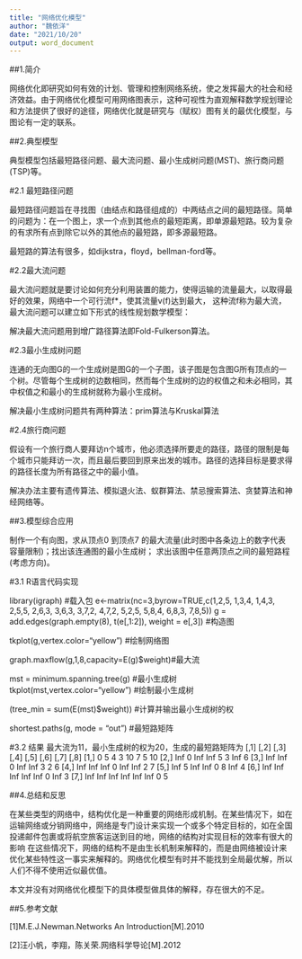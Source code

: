 ```yaml
---
title: "网络优化模型"
author: "魏依洋"
date: "2021/10/20"
output: word_document
---
```

##1.简介

网络优化即研究如何有效的计划、管理和控制网络系统，使之发挥最大的社会和经济效益。由于网络优化模型可用网络图表示，这种可视性为直观解释数学规划理论和方法提供了很好的途径，网络优化就是研究与（赋权）图有关的最优化模型，与图论有一定的联系。


##2.典型模型

典型模型包括最短路径问题、最大流问题、最小生成树问题(MST)、旅行商问题(TSP)等。


#2.1 最短路径问题


最短路径问题旨在寻找图（由结点和路径组成的）中两结点之间的最短路径。简单的问题为：在一个图上，求一个点到其他点的最短距离，即单源最短路。较为复杂的有求所有点到除它以外的其他点的最短路，即多源最短路。

最短路的算法有很多，如dijkstra，floyd，bellman-ford等。


#2.2最大流问题

最大流问题就是要讨论如何充分利用装置的能力，使得运输的流量最大，以取得最好的效果，网络中一个可行流f*，使其流量v(f)达到最大， 这种流f称为最大流，最大流问题可以建立如下形式的线性规划数学模型：

\begin{array}{cl}
\max V=f^{*} & \\
s . t\left\{\begin{array}{ll}
\sum f_{i j}-f_{j i}=0 & (i \neq s, t) \\
\sum f_{s j}-f_{j s}=v(f) & (i=s) \\
\sum f_{i j}-f_{j i}=-v(f) & (i=t)
\end{array}\right.
\end{array}

解决最大流问题用到增广路径算法即Fold-Fulkerson算法。


#2.3最小生成树问题

连通的无向图G的一个生成树是图G的一个子图，该子图是包含图G所有顶点的一个树。尽管每个生成树的边数相同，然而每个生成树的边的权值之和未必相同，其中权值之和最小的生成树就称为最小生成树。

解决最小生成树问题共有两种算法：prim算法与Kruskal算法


#2.4旅行商问题

假设有一个旅行商人要拜访n个城市，他必须选择所要走的路径，路径的限制是每个城市只能拜访一次，而且最后要回到原来出发的城市。路径的选择目标是要求得的路径长度为所有路径之中的最小值。

解决办法主要有遗传算法、模拟退火法、蚁群算法、禁忌搜索算法、贪婪算法和神经网络等。


##3.模型综合应用

制作一个有向图，求从顶点0 到顶点7 的最大流量(此时图中各条边上的数字代表容量限制)；找出该连通图的最小生成树；
求出该图中任意两顶点之间的最短路程(考虑方向)。

#3.1 R语言代码实现

library(igraph) #载入包
e<-matrix(nc=3,byrow=TRUE,c(1,2,5, 1,3,4, 1,4,3, 2,5,5,
 2,6,3, 3,6,3, 3,7,2, 4,7,2, 5,2,5, 5,8,4, 6,8,3, 7,8,5))
g = add.edges(graph.empty(8), t(e[,1:2]), weight = e[,3]) #构造图

tkplot(g,vertex.color="yellow") #绘制网络图

graph.maxflow(g,1,8,capacity=E(g)$weight)#最大流

mst = minimum.spanning.tree(g) #最小生成树
tkplot(mst,vertex.color="yellow") #绘制最小生成树

(tree_min = sum(E(mst)$weight)) #计算并输出最小生成树的权

shortest.paths(g, mode = "out") #最短路矩阵


#3.2 结果
最大流为11，最小生成树的权为20，生成的最短路矩阵为
     [,1] [,2] [,3] [,4] [,5] [,6] [,7] [,8]
[1,]    0    5    4    3   10    7    5   10
[2,]  Inf    0  Inf  Inf    5    3  Inf    6
[3,]  Inf  Inf    0  Inf  Inf    3    2    6
[4,]  Inf  Inf  Inf    0  Inf  Inf    2    7
[5,]  Inf    5  Inf  Inf    0    8  Inf    4
[6,]  Inf  Inf  Inf  Inf  Inf    0  Inf    3
[7,]  Inf  Inf  Inf  Inf  Inf  Inf    0    5


##4.总结和反思

在某些类型的网络中，结构优化是一种重要的网络形成机制。在某些情况下，如在运输网络或分销网络中，网络是专门设计来实现一个或多个特定目标的，如在全国投递邮件包裹或将航空旅客运送到目的地，网络的结构对实现目标的效率有很大的影响
在这些情况下，网络的结构不是由生长机制来解释的，而是由网络被设计来优化某些特性这一事实来解释的。网络优化模型有时并不能找到全局最优解，所以人们不得不使用近似最优值。

本文并没有对网络优化模型下的具体模型做具体的解释，存在很大的不足。


##5.参考文献

[1]M.E.J.Newman.Networks An Introduction[M].2010

[2]汪小帆，李翔，陈关荣.网络科学导论[M].2012

